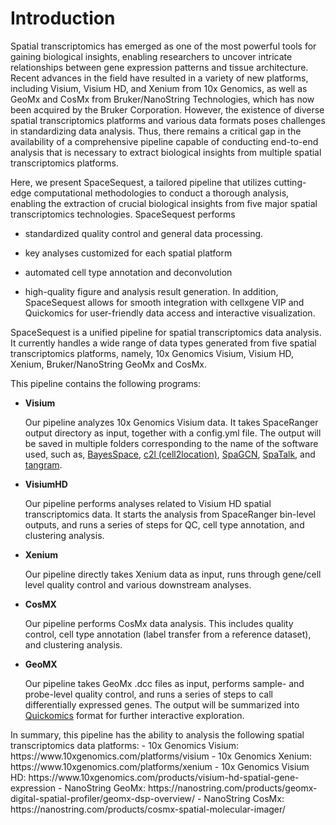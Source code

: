 # Introduction

Spatial transcriptomics has emerged as one of the most powerful tools for gaining biological insights, enabling researchers to uncover intricate relationships between gene expression patterns and tissue architecture. Recent advances in the field have resulted in a variety of new platforms, including Visium, Visium HD, and Xenium from 10x Genomics, as well as GeoMx and CosMx from Bruker/NanoString Technologies, which has now been acquired by the Bruker Corporation. However, the existence of diverse spatial transcriptomics platforms and various data formats poses challenges in standardizing data analysis. Thus, there remains a critical gap in the availability of a comprehensive pipeline capable of conducting end-to-end analysis that is necessary to extract biological insights from multiple spatial transcriptomics platforms.

Here, we present SpaceSequest, a tailored pipeline that utilizes cutting-edge computational methodologies to conduct a thorough analysis, enabling the extraction of crucial biological insights from five major spatial transcriptomics technologies. SpaceSequest performs 

 - standardized quality control and general data processing.
 
 - key analyses customized for each spatial platform
 
 - automated cell type annotation and deconvolution
 
 - high-quality figure and analysis result generation. In addition, SpaceSequest allows for smooth integration with cellxgene VIP and Quickomics for user-friendly data access and interactive visualization.

SpaceSequest is a unified pipeline for spatial transcriptomics data analysis. It currently handles a wide range of data types generated from five spatial transcriptomics platforms, namely, 10x Genomics Visium, Visium HD, Xenium, Bruker/NanoString GeoMx and CosMx.

This pipeline contains the following programs:

 - **Visium**
 
   Our pipeline analyzes 10x Genomics Visium data. It takes SpaceRanger output directory as input, together with a config.yml file. The output will be saved in multiple folders corresponding to the name of the software used, such as, [BayesSpace](https://www.nature.com/articles/s41587-021-00935-2){target="_blank"}, [c2l (cell2location)](https://www.nature.com/articles/s41587-021-01139-4){target="_blank"}, [SpaGCN](https://www.nature.com/articles/s41592-021-01255-8){target="_blank"}, [SpaTalk](https://www.nature.com/articles/s41467-022-32111-8){target="_blank"}, and [tangram](https://www.nature.com/articles/s41592-021-01264-7){target="_blank"}.
 
 - **VisiumHD**
 
   Our pipeline performs analyses related to Visium HD spatial transcriptomics data. It starts the analysis from SpaceRanger bin-level outputs, and runs a series of steps for QC, cell type annotation, and clustering analysis.
  
 - **Xenium**
 
   Our pipeline directly takes Xenium data as input, runs through gene/cell level quality control and various downstream analyses.
 
 - **CosMX**
 
   Our pipeline performs CosMx data analysis. This includes quality control, cell type annotation (label transfer from a reference dataset), and clustering analysis.

 - **GeoMX**
   
   Our pipeline takes GeoMx .dcc files as input, performs sample- and probe-level quality control, and runs a series of steps to call differentially expressed genes. The output will be summarized into [Quickomics](https://academic.oup.com/bioinformatics/article/37/20/3670/6254183){target="_blank"} format for further interactive exploration.
   
   
In summary, this pipeline has the ability to analysis the following spatial transcriptomics data platforms:
- 10x Genomics Visium: https://www.10xgenomics.com/platforms/visium
- 10x Genomics Xenium: https://www.10xgenomics.com/platforms/xenium
- 10x Genomics Visium HD: https://www.10xgenomics.com/products/visium-hd-spatial-gene-expression
- NanoString GeoMx: https://nanostring.com/products/geomx-digital-spatial-profiler/geomx-dsp-overview/
- NanoString CosMx: https://nanostring.com/products/cosmx-spatial-molecular-imager/
   